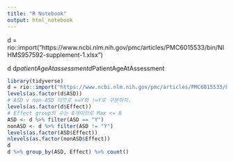 ```yaml
---
title: "R Notebook"
output: html_notebook
---
```


d = rio::import("https://www.ncbi.nlm.nih.gov/pmc/articles/PMC6015533/bin/NIHMS957592-supplement-1.xlsx")

d
d$patientAgeAtassessment
d$PatientAgeAtAssessment
```r
library(tidyverse)
d = rio::import("https://www.ncbi.nlm.nih.gov/pmc/articles/PMC6015533/bin/NIHMS957592-supplement-1.xlsx")
levels(as.factor(d$ASD))
# ASD v non-ASD 이므로 ==Y와 !=Y로 구분하자.
levels(as.factor(d$Effect))
# Effect group의 수는 8개이므로 Max <= 8
ASD <- d %>% filter(ASD == "Y")
nonASD <- d %>% filter(ASD != "Y")
levels(as.factor(ASD$Effect))
nlevels(as.factor(nonASD$Effect))
d
d %>% group_by(ASD, Effect) %>% count()
```

